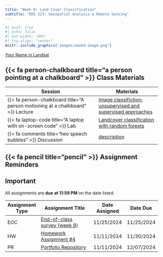 ```yaml
---
title: "Week 9: Land Cover Classification"
subtitle: "EDS 223: Geospatial Analysis & Remote Sensing"
---
```



```r
#| eval: true
#| echo: false
#| out-width: "80%"
#| fig-align: "center"
knitr::include_graphics("images/week9-image.png")
```

::: {.gray-text .center-text}
[Your Name in Landsat](https://landsat.gsfc.nasa.gov/apps/YourNameInLandsat-main/index.html){target="_blank"}
:::

## {{< fa person-chalkboard title="a person pointing at a chalkboard" >}} Class Materials

| Session                                                                         | Materials                                             |
|---------------------------------------------------------------------------------|-------------------------------------------------------|
| {{< fa person-chalkboard title="A person motioning at a chalkboard" >}} Lecture | [Image classifiction: unsupervised and supervised approaches](https://docs.google.com/presentation/d/1NMY3uMM1qJkMny1PLSd9ZWpf4eI2PZ9qJn9O8m1eO4Q/present?usp=sharing){target="_blank"}                  |
| {{< fa laptop-code title="A laptop with on-screen code" >}} Lab                 | [Landcover classification with random forests](labs/week9.qmd){target="_blank"}        |
| {{< fa comments title="two speech bubbles" >}} Discussion               | [description](discussions/week9.qmd){target="_blank"} |

## {{< fa pencil title="pencil" >}} Assignment Reminders {#assignment-reminders}

:::{.callout-important icon=true}
## Important
All assignments are **due at 11:59 PM** on the date listed.
:::

| Assignment Type | Assignment Title                              | Date Assigned | Date Due   |
|-----------------|-----------------------------------------------|---------------|------------|
| EOC             | [End-of-class survey (week 9)](https://forms.gle/m4sDdLSxpe2pjzGz8){target="_blank"}              | 11/25/2024    | 11/25/2024 |
| HW              | [Homework Assignment #4](assignments/HW4.qmd){target="_blank"} | 11/11/2024    | 11/30/2024 |
| PR              | [Portfolio Repository](assignments/PR.qmd){target="_blank"}    | 11/11/2024    | 12/07/2024 |


